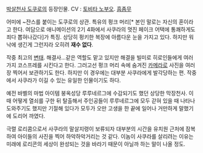 [[박살천사 도쿠로]]의 등장인물.
CV : [[토비타 노부오]]. [[흠좀무]]

어미에 ~쟌스를 붙이는 도쿠로의 상관. 특유의 펑크 머리[* 본인 말로는 자신의 혼이라고 한다. 여담으로 애니메이션의 2기 4화에서 사쿠라의 멋진 페이크 어택에 통쾌하게도 죄다 뽑혀나갔다]가 특징. 상당히 펑키한 복장에 아름다운 눈을 가지고 있다. 하지만 워낙에 생긴게 그런지라 오히려 '''재수 없다'''.
 
작중 최고의 [[변태]]. 해결사...같은 역할도 맡고 있지만 해결을 빌미로 히로인들에게 여러가지 코스프레를 시킨다고 한다. 그러고선 펑크 머리 속에 숨겨진 [[카메라]]로 사진을 여러 장 찍어서 보관하기도 한다. 하지만 이 경우에는 대부분 사쿠라에게 발각당하는 편. 작중에서 사쿠라가 이길 수 있는 유일한 인물이기도 하다. 

예전 바벨의 마법 아이템 붕옥성당 루루네르그에 수감되기도 했던 상당한 막장천사. 이때 어떻게 열쇠를 구한 뒤 탈출해서 주인공들이 루루네르그에 모두 갇혀 있을 때 나타나 도와주기도 했지만 기절해 있다가 모두가 오만 고생을 한 끝에 일어나 거만하게 말했기에 도리어 까였다.

극렬 로리콤으로서 사쿠라의 말살지령이 보류되자 대부분의 시간을 유치원 근처에 잠복하여 아이들의 사진을 찍어 하악하악거리는 것 같다. 이놈이 사쿠라를 살리려는 이유는 미래에 로리콘의 세상이 완성되는 것을 바라기 때문이 아닐까 하는 말이 나올 정도.
